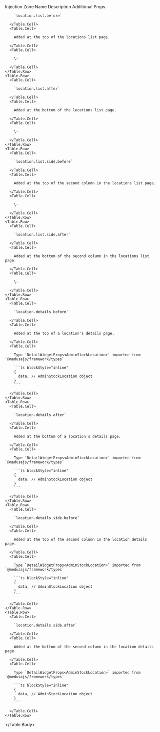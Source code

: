
<Table>
  <Table.Header>
    <Table.Row>
      <Table.HeaderCell className="w-1/3">Injection Zone Name</Table.HeaderCell>
      <Table.HeaderCell className="w-1/3">Description</Table.HeaderCell>
      <Table.HeaderCell className="w-1/3">Additional Props</Table.HeaderCell>
    </Table.Row>
  </Table.Header>
  <Table.Body>
    <Table.Row>
      <Table.Cell>

        `location.list.before`

      </Table.Cell>
      <Table.Cell>

        Added at the top of the locations list page.

      </Table.Cell>
      <Table.Cell>

        \-

      </Table.Cell>
    </Table.Row>
    <Table.Row>
      <Table.Cell>

        `location.list.after`

      </Table.Cell>
      <Table.Cell>

        Added at the bottom of the locations list page.

      </Table.Cell>
      <Table.Cell>

        \-

      </Table.Cell>
    </Table.Row>
    <Table.Row>
      <Table.Cell>

        `location.list.side.before`

      </Table.Cell>
      <Table.Cell>

        Added at the top of the second column in the locations list page.

      </Table.Cell>
      <Table.Cell>

        \-

      </Table.Cell>
    </Table.Row>
    <Table.Row>
      <Table.Cell>

        `location.list.side.after`

      </Table.Cell>
      <Table.Cell>

        Added at the bottom of the second column in the locations list page.

      </Table.Cell>
      <Table.Cell>

        \-

      </Table.Cell>
    </Table.Row>
    <Table.Row>
      <Table.Cell>

        `location.details.before`

      </Table.Cell>
      <Table.Cell>

        Added at the top of a location's details page.

      </Table.Cell>
      <Table.Cell>
      
        Type `DetailWidgetProps<AdminStockLocation>` imported from `@medusajs/framework/types`

        ```ts blockStyle="inline"
        {
          data, // AdminStockLocation object
        }
        ```

      </Table.Cell>
    </Table.Row>
    <Table.Row>
      <Table.Cell>

        `location.details.after`

      </Table.Cell>
      <Table.Cell>

        Added at the bottom of a location's details page.

      </Table.Cell>
      <Table.Cell>
      
        Type `DetailWidgetProps<AdminStockLocation>` imported from `@medusajs/framework/types`

        ```ts blockStyle="inline"
        {
          data, // AdminStockLocation object
        }
        ```

      </Table.Cell>
    </Table.Row>
    <Table.Row>
      <Table.Cell>

        `location.details.side.before`

      </Table.Cell>
      <Table.Cell>

        Added at the top of the second column in the location details page.

      </Table.Cell>
      <Table.Cell>
      
        Type `DetailWidgetProps<AdminStockLocation>` imported from `@medusajs/framework/types`

        ```ts blockStyle="inline"
        {
          data, // AdminStockLocation object
        }
        ```

      </Table.Cell>
    </Table.Row>
    <Table.Row>
      <Table.Cell>

        `location.details.side.after`

      </Table.Cell>
      <Table.Cell>

        Added at the bottom of the second column in the location details page.

      </Table.Cell>
      <Table.Cell>
      
        Type `DetailWidgetProps<AdminStockLocation>` imported from `@medusajs/framework/types`

        ```ts blockStyle="inline"
        {
          data, // AdminStockLocation object
        }
        ```

      </Table.Cell>
    </Table.Row>
  </Table.Body>
</Table>
